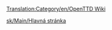 [[Translation:Category/en/OpenTTD Wiki]]

{{en/Bilingual box| Sk
| ---
| ''This category contains material relating to various administration aspects of the OpenTTD Wiki.''}}


[[sk/Main/Hlavná stránka]]